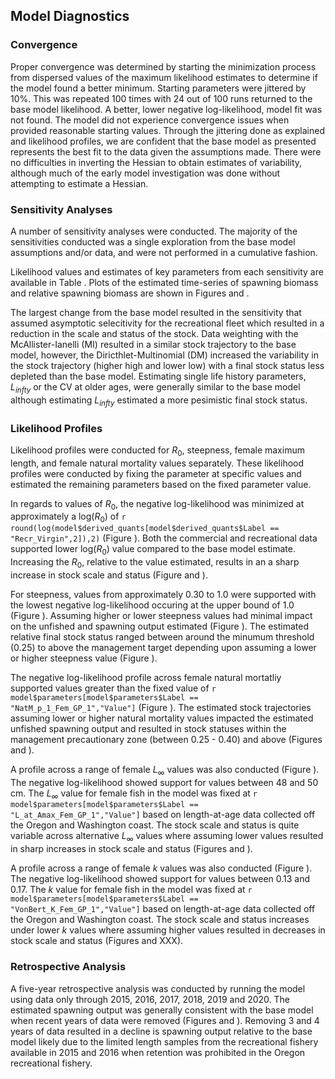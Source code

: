 ## Model Diagnostics

### Convergence

Proper convergence was determined by starting the minimization process from dispersed values of the maximum likelihood estimates to determine if the model found a better minimum. Starting parameters were jittered by 10%. This was repeated 100 times with 24 out of 100 runs returned to the base model likelihood. A better, lower negative log-likelihood, model fit was not found. The model did not experience convergence issues when provided reasonable starting values. Through the jittering done as explained and likelihood profiles, we are confident that the base model as presented represents the best fit to the data given the assumptions made. There were no difficulties in inverting the Hessian to obtain estimates of variability, although much of the early model investigation was done without attempting to estimate a Hessian. 


### Sensitivity Analyses

A number of sensitivity analyses were conducted.  The majority of the sensitivities conducted was a single exploration from the base model assumptions and/or data, and were not performed in a cumulative fashion.

\begin{enumerate}
   
  \item Deterministic recruitment from the stock recruitment curve. 

  \item Data weighting according to the McAllister-Ianelli method using the weighting values shown in Table \ref{tab:dw}. 
  
  \item Data weighting according to the Dirichlet Multinomial method where the estimated parameters are shown in Table \ref{tab:dw}. 

  \item Estimate $L_{\infty}$ for both sexes.

  \item Estimate the coefficient of variation for older fishes for both sexes.

  \item Fix recreational selectivity from to be asymptotic. 

  \item Apply a block in recreational selectivity with asymptotic selectivity from 1979-1999 and dome-shaped selectivity for 2000-2020. 

  \item Use all recreational length data and estimate two selectivity blocks: 1979-1999 shallow asymptotic selectivity curve (higher selection of smaller fish) and 2000-2020 estimate dome-shaped selectivity.   
  
\end{enumerate}

Likelihood values and estimates of key parameters from each sensitivity are available in Table \ref{tab:sensitivities}. Plots of the estimated time-series of spawning biomass and relative spawning biomass are shown in Figures \ref{fig:sens-ssb} and \ref{fig:sens-depl}.

The largest change from the base model resulted in the sensitivity that assumed asymptotic selecitivity for the recreational fleet which resulted in a reduction in the scale and status of the stock. Data weighting with the McAllister-Ianelli (MI) resulted in a similar stock trajectory to the base model, however, the Diricthlet-Multinomial (DM) increased the variability in the stock trajectory (higher high and lower low) with a final stock status less depleted than the base model. Estimating single life history parameters, $L_{infty}$ or the CV at older ages, were generally similar to the base model although estimating $L_{infty}$ estimated a more pesimistic final stock status.

### Likelihood Profiles

Likelihood profiles were conducted for $R_0$, steepness, female maximum length, and female natural mortality values separately. These likelihood profiles were conducted by fixing the parameter at specific values and estimated the remaining parameters based on the fixed parameter value.

In regards to values of $R_0$, the negative log-likelihood was minimized at approximately a log($R_0$) of `r round(log(model$derived_quants[model$derived_quants$Label == "Recr_Virgin",2]),2)` (Figure \ref{fig:r0-profile}). Both the commercial and recreational data supported lower log($R_0$) value compared to the base model estimate. Increasing the $R_0$, relative to the value estimated, results in an a sharp increase in stock scale and status (Figure \ref{fig:r0-ssb} and \ref{fig:r0-depl}). 

For steepness, values from approximately 0.30 to 1.0 were supported with the lowest negative log-likelihood occuring at the upper bound of 1.0 (Figure \ref{fig:h-profile}).  Assuming higher or lower steepness values had minimal impact on the unfished and spawning output estimated (Figure \ref{fig:h-ssb}). The estimated relative final stock status ranged between around the minumum threshold (0.25) to above the management target depending upon assuming a lower or higher steepness value (Figure \ref{fig:h-depl}).

The negative log-likelihood profile across female natural mortatliy supported values greater than the fixed value of `r model$parameters[model$parameters$Label == "NatM_p_1_Fem_GP_1","Value"]` (Figure \ref{fig:m-profile}). The estimated stock trajectories assuming lower or higher natural mortality values impacted the estimated unfished spawning output and resulted in stock statuses within the management precautionary zone (between 0.25 - 0.40) and above (Figures \ref{fig:m-ssb} and  \ref{fig:m-depl}). 

A profile across a range of female $L_{\infty}$ values was also conducted (Figure \ref{fig:linf-profile}).  The negative log-likelihood showed support for values between 48 and 50 cm. The $L_{\infty}$ value for female fish in the model was fixed at `r model$parameters[model$parameters$Label == "L_at_Amax_Fem_GP_1","Value"]` based on length-at-age data collected off the Oregon and Washington coast. The stock scale and status is quite variable across alternative $L_{\infty}$ values where assuming lower values resulted in sharp increases in stock scale and status (Figures \ref{fig:linf-ssb} and \ref{fig:linf-depl}).

A profile across a range of female $k$ values was also conducted (Figure \ref{fig:k-profile}).  The negative log-likelihood showed support for values between 0.13 and 0.17. The $k$ value for female fish in the model was fixed at `r model$parameters[model$parameters$Label == "VonBert_K_Fem_GP_1","Value"]` based on length-at-age data collected off the Oregon and Washington coast. The stock scale and status increases under lower $k$ values where assuming higher values resulted in decreases in stock scale and status (Figures \ref{fig:k-ssb} and XXX).


### Retrospective Analysis

A five-year retrospective analysis was conducted by running the model using data only through 2015, 2016, 2017, 2018, 2019 and 2020. The estimated spawning output was generally consistent with the base model when recent years of data were removed (Figures \ref{fig:retro-ssb} and \ref{fig:retro-depl}).  Removing 3 and 4 years of data resulted in a decline is spawning output relative to the base model likely due to the limited length samples from the recreational fishery available in 2015 and 2016 when retention was prohibited in the Oregon recreational fishery. 

